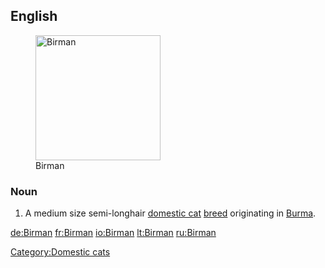 ==English==
[[Image:Minerva-25.jpg|thumb|200px|Birman]]
===Noun===
{{en-noun|s|-|sg=[[Birman]]}}

#A medium size semi-longhair [[domestic cat]] [[breed]] originating in [[Burma]].

{{wikipedia|Birman}}
{{commonscat|Birman}}

[[Category:Domestic cats]]

[[de:Birman]]
[[fr:Birman]]
[[io:Birman]]
[[lt:Birman]]
[[ru:Birman]]